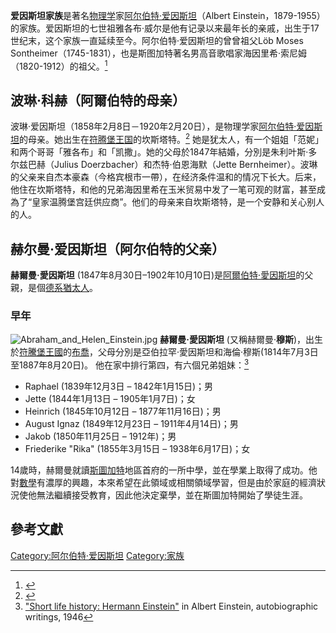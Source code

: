{{Multiple issues|
{{Copy edit|time=2020-07-14T11:30:29+00:00}}
{{Missing information|1=家族中其他人的信息|time=2020-07-14T11:30:29+00:00}}
{{Refimprove|time=2020-07-14T11:30:29+00:00}}
{{Rough translation|time=2020-07-14T11:30:29+00:00}}
{{Translating|||time=2020-07-14T11:33:17+00:00}}
}}
{{Use dmy dates|date=July 2016}}
{{Infobox Family
|name          = 愛因斯坦家族
|image        = Einstein1921 by F Schmutzer 2.jpg
|crest         = 
|caption       = 
|ethnicity     = 
|region        = 全世界
|early_forms   = 
|origin        = [[奧格斯堡主教國|奧格斯堡主教國]], [[符騰堡公國|符騰堡公國]], [[符騰堡王國|符騰堡王國]],[[巴伐利亞選侯國|巴伐利亞選侯國]], [[巴伐利亞王國|巴伐利亞王國]], [[瑞士|瑞士]], [[德意志帝國|德意志帝國]] 
|members       = [[阿尔伯特·爱因斯坦|阿尔伯特·爱因斯坦]], [[Einstein_family#Maria_"Maja"_Einstein_(Albert's_sister)|Maja Einstein]], [[Einstein_family#Hermann_Einstein_(Albert's_father)|Hermann Einstein]], [[Einstein_family#Pauline_Koch_(Albert's_mother)|Pauline Koch]]
|otherfamilies = Koch, Moos, Overnauer, Clews
|distinctions  = 
|traditions    = 
|heirlooms     =
|estate        = 
|meaning       = 
|footnotes     = 
}}
{{Image frame|width=177
|content = 
<imagemap>
Image:Einstein Family.jpg
#Hermann Einstein
circle 89 38 60 00 [[Einstein_family#Hermann_Einstein_(Albert's_father)|Hermann Einstein]]
#Albert Einstein
circle 27 169 28 00 [[Albert_Einstein|Albert Einstein]]
#Maja Einstein
circle 72 148 25 00 [[Einstein_family#Maria_"Maja"_Einstein_(Albert's_sister)|Maja Einstein]]
#Pauline Koch 
circle 144 147 30 0 [[Einstein_family#Pauline_Koch_(Albert's_mother)|Pauline Koch]]
</imagemap>
|caption = [[赫爾曼·愛因斯坦|赫爾曼·愛因斯坦]] (上)；[[阿爾伯特·愛因斯坦|阿爾伯特·愛因斯坦]]和[[瑪雅·愛因斯坦|瑪雅·愛因斯坦]] (下左)；[[波琳·科赫|波琳·科赫]] (下右)
}}

'''爱因斯坦家族'''是著名[[物理学|物理学]]家[[阿尔伯特·爱因斯坦|阿尔伯特·爱因斯坦]]（Albert Einstein，1879-1955）的家族。爱因斯坦的七世祖雅各布·威尔是他有记录以来最年长的亲戚，出生于17世纪末，这个家族一直延续至今。阿尔伯特·爱因斯坦的曾曾祖父Löb Moses Sontheimer（1745-1831），也是斯图加特著名男高音歌唱家海因里希·索尼姆（1820-1912）的祖父。<ref name="tanzer">{{cite book |author = Aron Tanzer |year = 1988 |title = Die Geschichte der Juden in Jebenhausen und Göppingen (The History of Jews in Jebenhausen and Göppingen) |publisher = Anton H. Konrad Verlag |location = Weissenhorn, Germany |pages = 220, 301, 334, 378, 383}}</ref>

==波琳·科赫（阿爾伯特的母亲）==
{{anchor|Pauline Koch|Pauline Einstein|Mother}}
{{Infobox person
|name           = 波琳·科赫
|image          = Pauline Koch.jpg
|birth_date     = {{Birth date|df=yes|1858|2|8}}
|birth_place    = [[符腾堡王国|符腾堡王国]]
|death_date     = {{Death date and age|df=yes|1920|2|20|1858|2|8}}
|death_place    = [[魏玛共和国|魏玛共和国]]
|residence      = [[符騰堡王國|符騰堡王國]]、[[巴伐利亞王國|巴伐利亞王國]] (1858–1895)<br>[[義大利王國|義大利王國]] (1896–1903)<br>[[德意志帝國|德意志帝國]]、[[威瑪共和國|威瑪共和國]] (1904–1920)
|occupation     = 
|nationality    = [[德國|德國]]
|spouse         = [[赫爾曼·愛因斯坦|赫爾曼·愛因斯坦]]
|parents        = 朱利叶斯·多尔兹巴赫（Julius Doerzbacher）<br>杰特·伯恩海默（Jette Bernheimer） 
|children       = [[阿爾伯特·愛因斯坦|阿爾伯特·愛因斯坦]] <br> [[Einstein_family#Maria_"Maja"_Einstein_(Albert's_sister)|瑪雅·愛因斯坦]]
}}

波琳·爱因斯坦（1858年2月8日－1920年2月20日），是物理学家[[阿尔伯特·爱因斯坦|阿尔伯特·爱因斯坦]]的母亲。她出生在[[符腾堡王国|符腾堡王国]]的坎斯塔特。<ref>{{cite web |title =Short life history: Pauline Einstein |work =Albert Einstein In The World Wide Web |publisher =ETH-Bibliothek, Zurich |date =January 2015 |url =http://www.einstein-website.de/biographies/einsteinpauline_content.html |accessdate =2020-07-14 |archive-date =2011-07-22 |archive-url =https://web.archive.org/web/20110722183452/http://www.einstein-website.de/biographies/einsteinpauline_content.html |dead-url =no }}</ref> 她是犹太人，有一个姐姐「范妮」和两个哥哥「雅各布」和「凯撒」。她的父母於1847年結婚，分別是朱利叶斯·多尔兹巴赫（Julius Doerzbacher）和杰特·伯恩海默（Jette Bernheimer）。波琳的父亲来自杰本豪森（今格宾根市一帶），在经济条件温和的情况下长大。后来，他住在坎斯塔特，和他的兄弟海因里希在玉米贸易中发了一笔可观的财富，甚至成為了“皇家温腾堡宫廷供应商”。他们的母亲来自坎斯塔特，是一个安静和关心别人的人。

==赫尔曼·爱因斯坦（阿尔伯特的父亲）==
{{anchor|Hermann Einstein|Father}}
{{Infobox person
|name           = 赫尔曼·爱因斯坦
|image          = Hermann einstein.jpg
|birth_date     = {{Birth date|df=yes|1847|8|30}}
|birth_place    = [[符腾堡王国|符腾堡王国]][[巴特布豪|巴特布豪]]
|death_date     = {{Death date and age|df=yes|1902|10|10|1847|8|30}}
|death_place    = [[意大利王国_(1861年－1946年)|意大利王国 (1861年－1946年)]] [[米兰|米兰]]
|citizenship    = 符騰堡王國(1847–1894)        
  義大利王國(1894–1902) 
|occupation     = Scientific utility salesman, electrician
|spouse         = 波琳·科赫
|parents        = [[Abraham_Einstein|Abraham Einstein]] <br> [[Helene_Moos|Helene Moos]] 
|children       = [[Albert_Einstein|Albert Einstein]] <br> [[Maja_Einstein|Maja Einstein]]
|relatives  = [[Hans_Albert_Einstein|Hans Albert Einstein]] <small>(grandson)</small><br>[[Einstein_family#Lieserl_Einstein_(Albert's_daughter)|Lieserl Einstein]] <small>(granddaughter)</small><br>[[Einstein_family#Eduard_"Tete"_Einstein_(Albert's_second_son)|Eduard Einstein]] <small>(grandson)</small>
}}
'''赫爾曼·愛因斯坦''' (1847年8月30日–1902年10月10日)是[[阿爾伯特·愛因斯坦|阿爾伯特·愛因斯坦]]的父親，是個[[德系猶太人|德系猶太人]]。

=== 早年 ===
[[File:Abraham_and_Helen_Einstein.jpg|thumb]]
'''赫爾曼·愛因斯坦''' (又稱赫爾曼·'''穆斯''')，出生於[[符騰堡王國|符騰堡王國]]的[[布喬|布喬]]，父母分別是亞伯拉罕·愛因斯坦和海倫·穆斯(1814年7月3日至1887年8月20日)。
他在家中排行第四，有六個兄弟姐妹：<ref>[http://www.einstein-website.de/biographies/print/p_hermann.html "Short life history: Hermann Einstein"] {{Webarchive|url=https://web.archive.org/web/20171108233735/http://www.einstein-website.de/biographies/print/p_hermann.html |date=8 November 2017 }} in Albert Einstein, autobiographic writings, 1946</ref>

* Raphael (1839年12月3日 – 1842年1月15日)；男
* Jette (1844年1月13日 – 1905年1月7日)；女
* Heinrich (1845年10月12日 – 1877年11月16日)；男
* August Ignaz (1849年12月23日 – 1911年4月14日)；男
* Jakob (1850年11月25日 – 1912年)；男
* Friederike "Rika" (1855年3月15日 – 1938年6月17日)；女

14歲時，赫爾曼就讀[[斯圖加特|斯圖加特]]地區首府的一所中學，並在學業上取得了成功。他對[[數學|數學]]有濃厚的興趣，本來希望在此領域或相關領域學習，但是由於家庭的經濟狀況使他無法繼續接受教育，因此他決定棄學，並在斯圖加特開始了學徒生涯。

==參考文獻==
{{reflist}}

[[Category:阿尔伯特·爱因斯坦|Category:阿尔伯特·爱因斯坦]]
[[Category:家族|Category:家族]]
